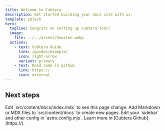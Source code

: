 ```yaml
---
title: Welcome to Cubtera
description: Get started building your docs site with us.
template: splash
hero:
  tagline: Congrats on setting up cubtera tool!
  image:
    file: ../../assets/houston.webp
  actions:
    - text: Cubtera Guide
      link: /guides/example/
      icon: right-arrow
      variant: primary
    - text: Read code in github
      link: https://
      icon: external
---
```



## Next steps

<CardGrid stagger>
	<Card title="Update content" icon="pencil">
		Edit `src/content/docs/index.mdx` to see this page change.
	</Card>
	<Card title="Add new content" icon="add-document">
		Add Markdown or MDX files to `src/content/docs` to create new pages.
	</Card>
	<Card title="Configure your site" icon="setting">
		Edit your `sidebar` and other config in `astro.config.mjs`.
	</Card>
	<Card title="Read the docs" icon="open-book">
		Learn more in [Cubtera Github](https://).
	</Card>
</CardGrid>
